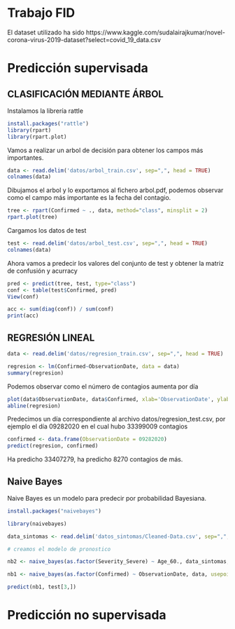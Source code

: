 # Trabajo FID

El dataset utilizado ha sido https://www.kaggle.com/sudalairajkumar/novel-corona-virus-2019-dataset?select=covid_19_data.csv

# Predicción supervisada

## CLASIFICACIÓN MEDIANTE ÁRBOL

Instalamos la librería rattle
```r
install.packages("rattle")
library(rpart)
library(rpart.plot)
```

Vamos a realizar un arbol de decisión para obtener los campos más importantes.
```r
data <- read.delim('datos/arbol_train.csv', sep=",", head = TRUE)
colnames(data)
```

Dibujamos el arbol y lo exportamos al fichero arbol.pdf, podemos observar como el campo más importante es la fecha del contagio.
```r
tree <- rpart(Confirmed ~ ., data, method="class", minsplit = 2)
rpart.plot(tree)
```



Cargamos los datos de test
```r
test <- read.delim('datos/arbol_test.csv', sep=",", head = TRUE)
colnames(data)
```

Ahora vamos a predecir los valores del conjunto de test y obtener la matriz de confusión y acurracy
```r
pred <- predict(tree, test, type="class")
conf <- table(test$Confirmed, pred)
View(conf)

acc <- sum(diag(conf)) / sum(conf)
print(acc)
```

## REGRESIÓN LINEAL
```r
data <- read.delim('datos/regresion_train.csv', sep=",", head = TRUE)
```

```r
regresion <- lm(Confirmed~ObservationDate, data = data)
summary(regresion)
```

Podemos observar como el número de contagios aumenta por día
```r
plot(data$ObservationDate, data$Confirmed, xlab='ObservationDate', ylab='Confirmed')
abline(regresion)
```

Predecimos un día correspondiente al archivo datos/regresion_test.csv, por ejemplo el día 09282020 en el cual hubo 33399009 contagios
```r
confirmed <- data.frame(ObservationDate = 09282020)
predict(regresion, confirmed)
```
Ha predicho 33407279, ha predicho 8270 contagios de más.

## Naive Bayes

Naive Bayes es un modelo para predecir por probabilidad Bayesiana.


```r
install.packages("naivebayes")
```

```r
library(naivebayes)
```


```r
data_sintomas <- read.delim('datos_sintomas/Cleaned-Data.csv', sep=",", head = TRUE)
```


```r
# creamos el modelo de pronostico

nb2 <- naive_bayes(as.factor(Severity_Severe) ~ Age_60., data_sintomas, usepoisson = TRUE)

nb1 <- naive_bayes(as.factor(Confirmed) ~ ObservationDate, data, usepoisson = TRUE)
```


```r
predict(nb1, test[3,])
```


# Predicción no supervisada

